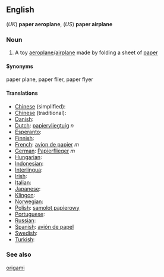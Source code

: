 ==English==
(''UK'') '''paper aeroplane''', (''US'') '''paper airplane'''

===Noun===

# A toy [[aeroplane]]/[[airplane]] made by folding a sheet of [[paper]]

====Synonyms====

paper plane, paper flier, paper flyer

====Translations====
*[[Chinese]] (simplified): [[]]
*[[Chinese]] (traditional): [[]]
*[[Danish]]: [[]]
*[[Dutch]]: [[papiervliegtuig]] ''n''
*[[Esperanto]]: [[]]
*[[Finnish]]: [[]]
*[[French]]: [[avion de papier]] ''m''
*[[German]]: [[Papierflieger]] ''m''
*[[Hungarian]]: [[]]
*[[Indonesian]]: [[]]
*[[Interlingua]]: [[]]
*[[Irish]]: [[]]
*[[Italian]]: [[]]
*[[Japanese]]: [[]]
*[[Klingon]]: [[]]
*[[Norwegian]]: [[]]
*[[Polish]]: [[samolot papierowy]]
*[[Portuguese]]: [[]]
*[[Russian]]: [[]]
*[[Spanish]]: [[avión de papel]]
*[[Swedish]]: [[]]
*[[Turkish]]: [[]]

===See also===
[[origami]]